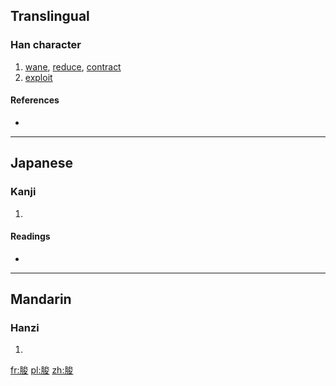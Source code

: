 ==Translingual==

===Han character===
{{Han char|rn=74|rad=月|as=07|sn=11|four=7324<sub>7</sub>|canj=月戈金水 (BICE)}}

# [[wane]], [[reduce]], [[contract]]
# [[exploit]]

====References====
* {{Han ref|kx=0505.260|dkj=14365|dj=0884.200|hdz=32082.100|uh=6718|ud=26392|bh=D5AF|bd=54703}}

----

==Japanese==

===Kanji===
{{ja-kanji|grade=|rs=月07}}

# {{defn|lang=ja|sort=月07}}

====Readings====
* {{ja-readings|on=[[せん]] (sen)|kun=[[ちじまる]] (chijimaru), [[ちじむ]] (chijimu), [[へる]] (heru)}}

----

==Mandarin==

===Hanzi===
{{cmn-hanzi|pin=[[juān]] ([[juan1]])|wg=chüan<sup>1</sup>}}

# {{defn|lang=cmn|sort=月07}}

[[fr:朘]]
[[pl:朘]]
[[zh:朘]]